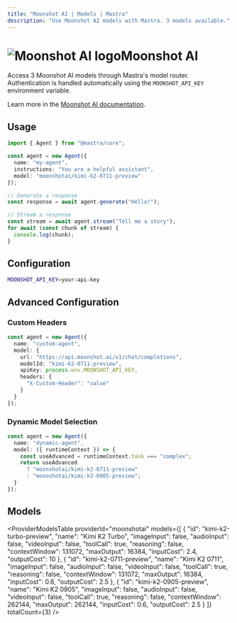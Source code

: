 ```yaml
---
title: "Moonshot AI | Models | Mastra"
description: "Use Moonshot AI models with Mastra. 3 models available."
---
```



# <img src="https://models.dev/logos/moonshotai.svg" alt="Moonshot AI logo" className="inline w-8 h-8 mr-2 align-middle dark:invert dark:brightness-0 dark:contrast-200" />Moonshot AI

Access 3 Moonshot AI models through Mastra's model router. Authentication is handled automatically using the `MOONSHOT_API_KEY` environment variable.

Learn more in the [Moonshot AI documentation](https://platform.moonshot.ai).

## Usage

```typescript
import { Agent } from "@mastra/core";

const agent = new Agent({
  name: "my-agent",
  instructions: "You are a helpful assistant",
  model: "moonshotai/kimi-k2-0711-preview"
});

// Generate a response
const response = await agent.generate("Hello!");

// Stream a response
const stream = await agent.stream("Tell me a story");
for await (const chunk of stream) {
  console.log(chunk);
}
```

## Configuration

```bash
MOONSHOT_API_KEY=your-api-key
```

## Advanced Configuration

### Custom Headers

```typescript
const agent = new Agent({
  name: "custom-agent",
  model: {
    url: "https://api.moonshot.ai/v1/chat/completions",
    modelId: "kimi-k2-0711-preview",
    apiKey: process.env.MOONSHOT_API_KEY,
    headers: {
      "X-Custom-Header": "value"
    }
  }
});
```

### Dynamic Model Selection

```typescript
const agent = new Agent({
  name: "dynamic-agent",
  model: ({ runtimeContext }) => {
    const useAdvanced = runtimeContext.task === "complex";
    return useAdvanced 
      ? "moonshotai/kimi-k2-0711-preview"
      : "moonshotai/kimi-k2-0905-preview";
  }
});
```

## Models

<ProviderModelsTable 
  providerId="moonshotai" 
  models={[
  {
    "id": "kimi-k2-turbo-preview",
    "name": "Kimi K2 Turbo",
    "imageInput": false,
    "audioInput": false,
    "videoInput": false,
    "toolCall": true,
    "reasoning": false,
    "contextWindow": 131072,
    "maxOutput": 16384,
    "inputCost": 2.4,
    "outputCost": 10
  },
  {
    "id": "kimi-k2-0711-preview",
    "name": "Kimi K2 0711",
    "imageInput": false,
    "audioInput": false,
    "videoInput": false,
    "toolCall": true,
    "reasoning": false,
    "contextWindow": 131072,
    "maxOutput": 16384,
    "inputCost": 0.6,
    "outputCost": 2.5
  },
  {
    "id": "kimi-k2-0905-preview",
    "name": "Kimi K2 0905",
    "imageInput": false,
    "audioInput": false,
    "videoInput": false,
    "toolCall": true,
    "reasoning": false,
    "contextWindow": 262144,
    "maxOutput": 262144,
    "inputCost": 0.6,
    "outputCost": 2.5
  }
]}
  totalCount={3}
/>
